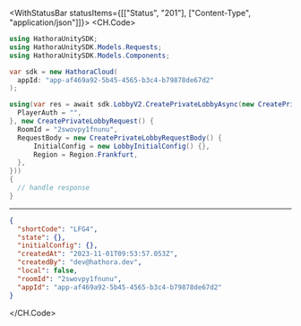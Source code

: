 

<WithStatusBar statusItems={[["Status", "201"], ["Content-Type", "application/json"]]}>
  <CH.Code>
  ```csharp CreatePrivateLobby.cs
  using HathoraUnitySDK;
using HathoraUnitySDK.Models.Requests;
using HathoraUnitySDK.Models.Components;

var sdk = new HathoraCloud(
    appId: "app-af469a92-5b45-4565-b3c4-b79878de67d2"
);

using(var res = await sdk.LobbyV2.CreatePrivateLobbyAsync(new CreatePrivateLobbySecurity() {
    PlayerAuth = "",
}, new CreatePrivateLobbyRequest() {
    RoomId = "2swovpy1fnunu",
    RequestBody = new CreatePrivateLobbyRequestBody() {
        InitialConfig = new LobbyInitialConfig() {},
        Region = Region.Frankfurt,
    },
}))
{
    // handle response
}
  ```
  ---

  ```json Example Response
  {
    "shortCode": "LFG4",
    "state": {},
    "initialConfig": {},
    "createdAt": "2023-11-01T09:53:57.053Z",
    "createdBy": "dev@hathora.dev",
    "local": false,
    "roomId": "2swovpy1fnunu",
    "appId": "app-af469a92-5b45-4565-b3c4-b79878de67d2"
  }
  ```
  </CH.Code>
</WithStatusBar>
